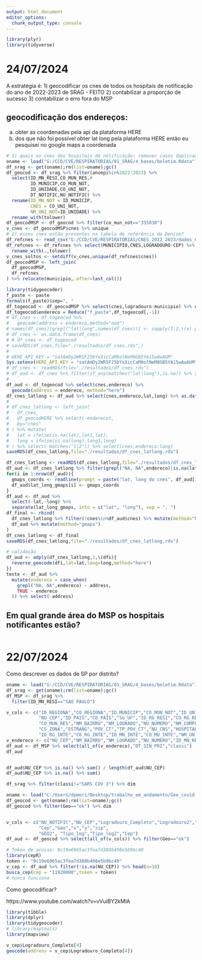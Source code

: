 ```yaml
---
output: html_document
editor_options: 
  chunk_output_type: console
---
```


```r
library(plyr)
library(tidyverse)
```


# 24/07/2024

A estratégia é:
1) geocodificar os cnes de todos os hospitais de notificação do ano de 2022-2023 de SRAG - FEITO
2) contabilizar a proporção de sucesso
3) contabilizar o erro fora do MSP

## geocodificação dos endereços:
a) obter as coordenadas pela api da plataforma HERE
b) dos que não foi possível obter lat long pela plataforma HERE então eu pesquisei no google maps a coordenada 

```r
# 1) quais os cnes dos hospitais de notificação: remover casos duplicados
oname <- load("G:/CCD/CVE/RESPIRATORIAS/01_SRAG/4_bases/boletim.Rdata")
df_srag <- get(oname);rm(list=oname);gc()
df_geocod <- df_srag %>% filter(anoepi%in%2022:2023) %>% 
  select(ID_MN_RESI,CO_MUN_RES,# 
         ID_MUNICIP,CO_MUN_NOT,
         ID_UNIDADE,CO_UNI_NOT,
         DT_NOTIFIC,NU_NOTIFIC) %>% 
  rename(ID_MN_NOT = ID_MUNICIP,
         CNES = CO_UNI_NOT,
         NM_UNI_NOT=ID_UNIDADE) %>% 
  rename_with(tolower)
df_geocodMSP <- df_geocod %>% filter(co_mun_not=="355030")
v_cnes <- df_geocodMSP$cnes %>% unique
# 2) esses cnes estão presentes na tabela de referência da Denise?
df_refcnes <- read_csv("G:/CCD/CVE/RESPIRATORIAS/CNES_2022_2023/dados_CNES_2223_MSP.csv")
df_refcnes <- df_refcnes %>% select(MUNICIPIO,CNES,LOGRADOURO:CEP) %>% 
  rename_with(.,tolower)
v_cnes_soltos <- setdiff(v_cnes,unique(df_refcnes$cnes))
df_geocodMSP <- left_join(
  df_geocodMSP,
  df_refcnes
) %>% relocate(municipio,.after=last_col())
```
```r
library(tidygeocoder)
f_paste <- paste
formals(f_paste)$sep=", "
df_togeocod <- df_geocodMSP %>% select(cnes,logradouro:municipio) %>% distinct()
df_togeocod$endereco = Reduce("f_paste",df_togeocod[,-1])
# df_cnes <- df_togeocod %>% 
#   geocode(address = endereco,method="osm")
# names(df_cnes)[grepl("lat|long",names(df_cnes))] <- sapply(1:2,\(x) paste0(c("lat","long"),x)) %>% as.vector()
# df_cnes <- as.data.frame(df_cnes)
# # df_cnes <- df_togeocod
# saveRDS(df_cnes,file="./resultados/df_cnes.rds",)
#
# HERE_API_KEY = "satAmDy2WRSF25bYxXicCaM8olNeM8GB5YA15wAwAUM"
Sys.setenv(HERE_API_KEY = "satAmDy2WRSF25bYxXicCaM8olNeM8GB5YA15wAwAUM")
# df_cnes <- readRDS(file="./resultados/df_cnes.rds")
# df_aud <- df_cnes %>% filter(if_any(matches("lat|long"),is.na)) %>% select(cnes,endereco,matches("lat|long"))
#
df_aud <- df_togeocod %>% select(cnes,endereco) %>% 
  geocode(address = endereco, method="here")
df_cnes_latlong <- df_aud %>% select(cnes,endereco,lat,long) %>% as.data.frame()
#
# df_cnes_latlong <- left_join(
#   df_cnes,
#   df_geocodHERE %>% select(-endereco),
#   by="cnes"
# ) %>% mutate(
#   lat = ifelse(is.na(lat),lat1,lat),
#   long = ifelse(is.na(long),long1,long)
# ) %>% select(-matches("1|2")) %>% select(cnes,endereco:long)
saveRDS(df_cnes_latlong,file="./resultados/df_cnes_latlong.rds")
```
```r
df_cnes_latlong <- readRDS(df_cnes_latlong,file="./resultados/df_cnes_latlong.rds")
df_aud <- df_cnes_latlong %>% filter(grepl("NA, NA",endereco)|is.na(lat)|is.na(long)) %>% mutate(lat_long_gmaps=NA)
for(i in 1:nrow(df_aud)){
  gmaps_coords <- readline(prompt = paste("lat, long do cnes", df_aud[i,"cnes"], ": "))
  df_aud$lat_long_gmaps[i] <- gmaps_coords
}
df_aud <- df_aud %>%
  select(-lat,-long) %>% 
  separate(lat_long_gmaps, into = c("lat", "long"), sep = ", ")
df_final <- rbind(
  df_cnes_latlong %>% filter(!cnes%in%df_aud$cnes) %>% mutate(method="here"),
  df_aud %>% mutate(method="gmaps")
)
df_cnes_latlong <- df_final
saveRDS(df_cnes_latlong,file="./resultados/df_cnes_latlong.rds")
```
```r
# validação 
df_aud <- adply(df_cnes_latlong,1,\(dfi){
  reverse_geocode(dfi,lat=lat,long=long,method="here")
})
teste <- df_aud %>% 
  mutate(endereco = case_when(
    grepl("NA, NA",endereco) ~ address,
    TRUE ~ endereco
  )) %>% select(-address)
```

## Em qual grande área do MSP os hospitais notificantes estão?

```r

```






# 22/07/2024
Como descrever os dados de SP por distrito?



```r
oname <- load("G:/CCD/CVE/RESPIRATORIAS/01_SRAG/4_bases/boletim.Rdata")
df_srag <- get(oname);rm(list=oname);gc()
df_MSP <- df_srag %>% 
  filter(ID_MN_RESI=="SAO PAULO")

v_cols <- c("ID_REGIONA","CO_REGIONA","ID_MUNICIP","CO_MUN_NOT","ID_UNIDADE","CO_UNI_NOT",
            "NU_CEP","ID_PAIS","CO_PAIS","SG_UF","ID_RG_RESI","CO_RG_RESI","ID_MN_RESI",
            "CO_MUN_RES","NM_BAIRRO","NM_LOGRADO","NU_NUMERO","NM_COMPLEM","NU_DDD_TEL","NU_TELEFON",
            "CS_ZONA","ESTRANG","POV_CT","TP_POV_CT","NU_CNS","HOSPITAL","DT_INTERNA","SG_UF_INTE",
            "ID_RG_INTE","CO_RG_INTE","ID_MN_INTE","CO_MU_INTE","NM_UN_INTE","CO_UN_INTE")
v_endereco <- c("NU_CEP","NM_BAIRRO","NM_LOGRADO","NU_NUMERO","ID_MN_RESI")
df_aud <- df_MSP %>% select(all_of(v_endereco),"DT_SIN_PRI","classi")
df_aud


df_aud$NU_CEP %>% is.na() %>% sum() / length(df_aud$NU_CEP)
df_aud$NU_CEP %>% is.na() %>% sum()

df_srag %>% filter(classi!="SARS COV 2") %>% dim
```



```r
oname <- load("C:/Users/dpmori/Desktop/trabalho_em_andamento/Geo_covid_030724.Rdata")
df_geocod <- get(oname);rm(list=oname);gc()
df_geocod %>% filter(Geo=="ok") %>% dim


v_cols <- c("NU_NOTIFIC","NU_CEP","Logradouro_Completo","Logradouro2","NM_LOGRADO","NU_NUMERO","ID_MN_RESI",
            "Cep","Geo","x","y","zip",
            "GEO2", "Tipo_log","Tipo_log2","Cep")
df_aud <- df_geocod %>% select(all_of(v_cols)) %>% filter(Geo=="ok")
```




```r
# Token de acesso: 0c19e6965ac3fea7d388b498e5b9bc40
library(cepR)
token <- "0c19e6965ac3fea7d388b498e5b9bc40"
v_cep <- df_aud %>% filter(!is.na(NU_CEP)) %>% head(n=10)
busca_cep(cep = "11920000",token = token)
# nunca funciona
```



Como geocodificar?

https://www.youtube.com/watch?v=vVuiBY2kMlA

```r
library(tibble)
library(dplyr)
library(tidygeocoder)
# library(maptools)
library(mapview)

v_cep$Logradouro_Completo[4]
geocode(address = v_cep$Logradouro_Completo[4])

```



